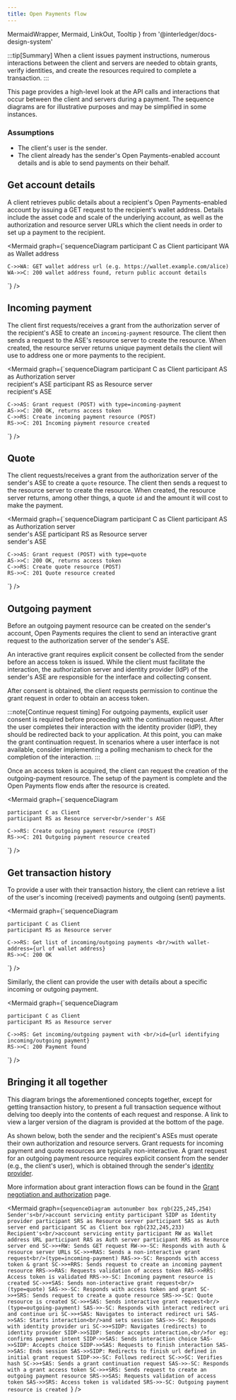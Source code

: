 ```yaml
---
title: Open Payments flow
---
```


  MermaidWrapper,
  Mermaid,
  LinkOut,
  Tooltip
} from '@interledger/docs-design-system'

:::tip[Summary]
When a client issues payment instructions, numerous interactions between the client and servers are needed to obtain grants, verify identities, and create the resources required to complete a transaction.
:::

This page provides a high-level look at the API calls and interactions that occur between the client and servers during a payment. The sequence diagrams are for illustrative purposes and may be simplified in some instances.

### Assumptions

- The <Tooltip content="Such as a mobile or web application or service" client:load>client's</Tooltip> user is the sender.
- The client already has the sender's Open Payments-enabled account details and is able to send payments on their behalf.

## Get account details

A client retrieves public details about a recipient's Open Payments-enabled account by issuing a <LinkOut href='/apis/wallet-address-server/operations/get-wallet-address/'>GET request</LinkOut> to the recipient's wallet address. Details include the asset code and scale of the underlying account, as well as the authorization and resource server URLs which the client needs in order to set up a payment to the recipient.

<MermaidWrapper client:load>

<Mermaid
  graph={`sequenceDiagram
    participant C as Client
    participant WA as Wallet address

    C->>WA: GET wallet address url (e.g. https://wallet.example.com/alice)
    WA->>C: 200 wallet address found, return public account details

`}
/>

</MermaidWrapper>

## Incoming payment

The client first <LinkOut href='/apis/auth-server/operations/post-request'>requests/receives a grant</LinkOut> from the authorization server of the recipient's <Tooltip content="account servicing entity" client:load>ASE</Tooltip> to create an `incoming-payment` resource. The client then sends a request to the ASE's resource server to <LinkOut href='/apis/resource-server/operations/create-incoming-payment/'>create the resource</LinkOut>. When created, the resource server returns unique payment details the client will use to address one or more payments to the recipient.

<MermaidWrapper client:load>

<Mermaid
  graph={`sequenceDiagram
    participant C as Client
    participant AS as Authorization server<br/>recipient's ASE
    participant RS as Resource server<br/>recipient's ASE

    C->>AS: Grant request (POST) with type=incoming-payment
    AS->>C: 200 OK, returns access token
    C->>RS: Create incoming payment resource (POST)
    RS->>C: 201 Incoming payment resource created

`}
/>

</MermaidWrapper>

## Quote

The client <LinkOut href='/apis/auth-server/operations/post-request'>requests/receives a grant</LinkOut> from the authorization server of the sender's <Tooltip content="Account servicing entity" client: load><span>ASE</span></Tooltip> to create a `quote` resource. The client then sends a request to the resource server to <LinkOut href='/apis/resource-server/operations/create-quote'>create the resource</LinkOut>. When created, the resource server returns, among other things, a quote `id` and the amount it will cost to make the payment.

<MermaidWrapper client:load>

<Mermaid
  graph={`sequenceDiagram
    participant C as Client
    participant AS as Authorization server<br/>sender's ASE
    participant RS as Resource server<br/>sender's ASE

    C->>AS: Grant request (POST) with type=quote
    AS->>C: 200 OK, returns access token
    C->>RS: Create quote resource (POST)
    RS->>C: 201 Quote resource created

`}
/>

</MermaidWrapper>

## Outgoing payment

Before an outgoing payment resource can be created on the sender's account, Open Payments requires the client to send an <LinkOut href='/apis/auth-server/operations/post-request'>interactive grant request</LinkOut> to the authorization server of the sender's <Tooltip content="Account servicing entity" client: load><span>ASE</span></Tooltip>.

An interactive grant requires explicit consent be collected from the sender before an access token is issued. While the client must facilitate the interaction, the authorization server and identity provider (IdP) of the sender's ASE are responsible for the interface and collecting consent.

After consent is obtained, the client requests permission to <LinkOut href='/apis/auth-server/operations/post-continue'>continue the grant request</LinkOut> in order to obtain an access token.

:::note[Continue request timing]
For outgoing payments, explicit user consent is required before proceeding with the continuation request. After the user completes their interaction with the identity provider (IdP), they should be redirected back to your application. At this point, you can make the grant continuation request. In scenarios where a user interface is not available, consider implementing a polling mechanism to check for the completion of the interaction.
:::

<Interactive />

Once an access token is acquired, the client can request the creation of the <LinkOut href='/apis/resource-server/operations/create-outgoing-payment'>outgoing-payment resource</LinkOut>. The setup of the payment is complete and the Open Payments flow ends after the resource is created.

<MermaidWrapper client:load>

<Mermaid
  graph={`sequenceDiagram

    participant C as Client
    participant RS as Resource server<br/>sender's ASE

    C->>RS: Create outgoing payment resource (POST)
    RS->>C: 201 Outgoing payment resource created

`}
/>

</MermaidWrapper>

## Get transaction history

To provide a user with their transaction history, the client can retrieve a list of the user's <LinkOut href='/apis/resource-server/operations/list-incoming-payments/'>incoming (received) payments</LinkOut> and <LinkOut href='/apis/resource-server/operations/list-outgoing-payments/'>outgoing (sent) payments</LinkOut>.

<MermaidWrapper client:load>

<Mermaid
  graph={`sequenceDiagram

    participant C as Client
    participant RS as Resource server

    C->>RS: Get list of incoming/outgoing payments <br/>with wallet-address={url of wallet address}
    RS->>C: 200 OK

`}
/>

</MermaidWrapper>

Similarly, the client can provide the user with details about a specific <LinkOut href='/apis/resource-server/operations/get-incoming-payment'>incoming</LinkOut> or <LinkOut href='/apis/resource-server/operations/get-outgoing-payment'>outgoing</LinkOut> payment.

<MermaidWrapper client:load>

<Mermaid
  graph={`sequenceDiagram

    participant C as Client
    participant RS as Resource server

    C->>RS: Get incoming/outgoing payment with <br/>id={url identifying incoming/outgoing payment}
    RS->>C: 200 Payment found

`}
/>

</MermaidWrapper>

## Bringing it all together

This diagram brings the aforementioned concepts together, except for getting transaction history, to present a full transaction sequence without delving too deeply into the contents of each request and response. A link to view a larger version of the diagram is provided at the bottom of the page.

As shown below, both the sender and the recipient's ASEs must operate their own authorization and resource servers. Grant requests for incoming payment and quote resources are typically non-interactive. A grant request for an outgoing payment resource requires explicit consent from the sender (e.g., the client's user), which is obtained through the sender's [identity provider](/introduction/idp/).

More information about grant interaction flows can be found in the [Grant negotiation and authorization](/introduction/grants) page.

<MermaidWrapper client:load>

<Mermaid
  graph={`sequenceDiagram
    autonumber
    box rgb(225,245,254) Sender's<br/>account servicing entity
    participant SIDP as Identity provider
    participant SRS as Resource server
    participant SAS as Auth server
    end
    participant SC as Client
    box rgb(232,245,233) Recipient's<br/>account servicing entity
    participant RW as Wallet address URL
    participant RAS as Auth server
    participant RRS as Resource server
    end
    SC->>+RW: Sends GET request
    RW->>-SC: Responds with auth & resource server URLs
    SC->>+RAS: Sends a non-interactive grant request<br/>(type=incoming-payment)
    RAS->>-SC: Responds with access token & grant
    SC->>+RRS: Sends request to create an incoming payment resource
    RRS->>RAS: Requests validation of access token
    RAS->>RRS: Access token is validated
    RRS->>-SC: Incoming payment resource is created
    SC->>+SAS: Sends non-interactive grant request<br/>(type=quote)
    SAS->>-SC: Responds with access token and grant
    SC->>+SRS: Sends request to create a quote resource
    SRS->>-SC: Quote resource is created
    SC->>+SAS: Sends interactive grant request<br/>(type=outgoing-payment)
    SAS->>-SC: Responds with interact redirect uri and continue uri
    SC->>+SAS: Navigates to interact redirect uri
    SAS->>SAS: Starts interaction<br/>and sets session
    SAS->>-SC: Responds with identity provider uri
    SC->>+SIDP: Navigates (redirects) to identity provider
    SIDP->>SIDP: Sender accepts interaction,<br/>for eg: confirms payment intent
    SIDP->>SAS: Sends interaction choice
    SAS->>SIDP: Accepts choice
    SIDP->>SAS: Requests to finish interaction
    SAS->>SAS: Ends session
    SAS->>SIDP: Redirects to finish url defined in initial grant request
    SIDP->>-SC: Follows redirect
    SC->>SC: Verifies hash
    SC->>+SAS: Sends a grant continuation request
    SAS->>-SC: Responds with a grant access token
    SC->>+SRS: Sends request to create an outgoing payment resource
    SRS->>SAS: Requests validation of access token
    SAS->>SRS: Access token is validated
    SRS->>-SC: Outgoing payment resource is created
`}
/>

</MermaidWrapper>
